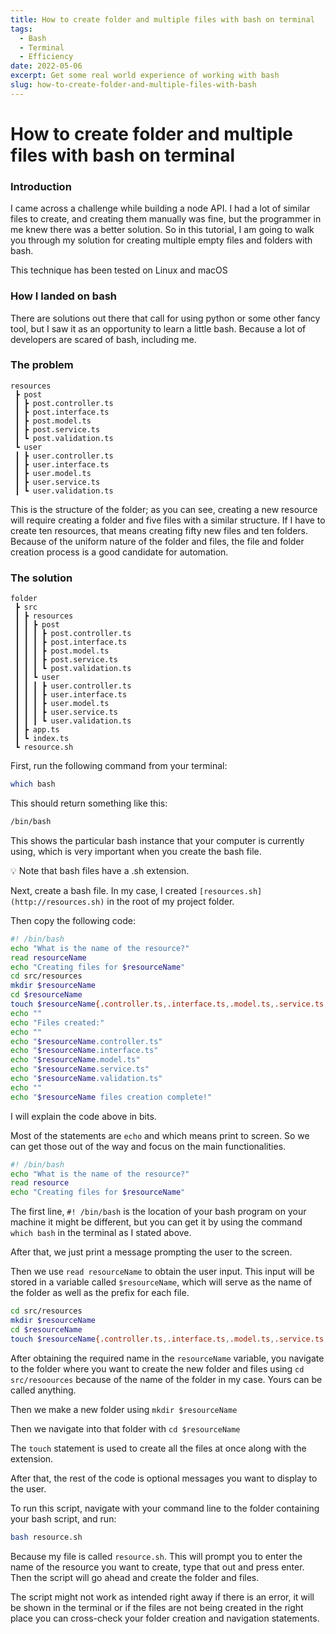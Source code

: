 ```yaml
---
title: How to create folder and multiple files with bash on terminal
tags:
  - Bash
  - Terminal
  - Efficiency
date: 2022-05-06
excerpt: Get some real world experience of working with bash
slug: how-to-create-folder-and-multiple-files-with-bash
---
```

# How to create folder and multiple files with bash on terminal

### Introduction

I came across a challenge while building a node API. I had a lot of similar files to create, and creating them manually was fine, but the programmer in me knew there was a better solution. So in this tutorial, I am going to walk you through my solution for creating multiple empty files and folders with bash.

This technique has been tested on Linux and macOS

### How I landed on bash

There are solutions out there that call for using python or some other fancy tool, but I saw it as an opportunity to learn a little bash. Because a lot of developers are scared of bash, including me.

### The problem

```
resources
 ┣ post
 ┃ ┣ post.controller.ts
 ┃ ┣ post.interface.ts
 ┃ ┣ post.model.ts
 ┃ ┣ post.service.ts
 ┃ ┗ post.validation.ts
 ┗ user
 ┃ ┣ user.controller.ts
 ┃ ┣ user.interface.ts
 ┃ ┣ user.model.ts
 ┃ ┣ user.service.ts
 ┃ ┗ user.validation.ts
```

This is the structure of the folder; as you can see, creating a new resource will require creating a folder and five files with a similar structure. If I have to create ten resources, that means creating fifty new files and ten folders. Because of the uniform nature of the folder and files, the file and folder creation process is a good candidate for automation.

### The solution

```
folder
 ┣ src
 ┃ ┣ resources
 ┃ ┃ ┣ post
 ┃ ┃ ┃ ┣ post.controller.ts
 ┃ ┃ ┃ ┣ post.interface.ts
 ┃ ┃ ┃ ┣ post.model.ts
 ┃ ┃ ┃ ┣ post.service.ts
 ┃ ┃ ┃ ┗ post.validation.ts
 ┃ ┃ ┗ user
 ┃ ┃ ┃ ┣ user.controller.ts
 ┃ ┃ ┃ ┣ user.interface.ts
 ┃ ┃ ┃ ┣ user.model.ts
 ┃ ┃ ┃ ┣ user.service.ts
 ┃ ┃ ┃ ┗ user.validation.ts
 ┃ ┣ app.ts
 ┃ ┗ index.ts
 ┗ resource.sh
```

First, run the following command from your terminal:

```bash
which bash
```

This should return something like this:

```bash
/bin/bash
```

This shows the particular bash instance that your computer is currently using, which is very important when you create the bash file.

<aside>
💡 Note that bash files have a .sh extension.

</aside>

Next, create a bash file. In my case, I created `[resources.sh](http://resources.sh)` in the root of my project folder.

Then copy the following code:

```bash
#! /bin/bash
echo "What is the name of the resource?"
read resourceName
echo "Creating files for $resourceName"
cd src/resources
mkdir $resourceName
cd $resourceName
touch $resourceName{.controller.ts,.interface.ts,.model.ts,.service.ts,.validation.ts}
echo ""
echo "Files created:"
echo ""
echo "$resourceName.controller.ts"
echo "$resourceName.interface.ts"
echo "$resourceName.model.ts"
echo "$resourceName.service.ts"
echo "$resourceName.validation.ts"
echo ""
echo "$resourceName files creation complete!"
```

I will explain the code above in bits.

Most of the statements are `echo` and which means print to screen. So we can get those out of the way and focus on the main functionalities.

```bash
#! /bin/bash
echo "What is the name of the resource?"
read resource
echo "Creating files for $resourceName"
```

The first line, `#! /bin/bash` is the location of your bash program on your machine it might be different, but you can get it by using the command `which bash` in the terminal as I stated above.

After that, we just print a message prompting the user to the screen.

Then we use `read resourceName` to obtain the user input. This input will be stored in a variable called `$resourceName`, which will serve as the name of the folder as well as the prefix for each file.

```bash
cd src/resources
mkdir $resourceName
cd $resourceName
touch $resourceName{.controller.ts,.interface.ts,.model.ts,.service.ts,.validation.ts}
```

After obtaining the required name in the `resourceName` variable, you navigate to the folder where you want to create the new folder and files using `cd src/resoources` because of the name of the folder in my case. Yours can be called anything.

Then we make a new folder using `mkdir $resourceName` 

Then we navigate into that folder with `cd $resourceName` 

The `touch` statement is used to create all the files at once along with the extension.

After that, the rest of the code is optional messages you want to display to the user.

To run this script, navigate with your command line to the folder containing your bash script, and run:

```bash
bash resource.sh
```

Because my file is called `resource.sh`. This will prompt you to enter the name of the resource you want to create, type that out and press enter. Then the script will go ahead and create the folder and files.

The script might not work as intended right away if there is an error, it will be shown in the terminal or if the files are not being created in the right place you can cross-check your folder creation and navigation statements.